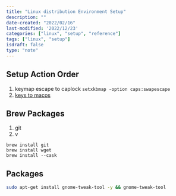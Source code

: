 ```yaml
---
title: "Linux distribution Environment Setup"
description: ""
date-created: "2022/02/16"
last-modified: '2022/12/23'
categories: ["linux", "setup", "reference"]
tags: ["linux", "setup"]
isdraft: false
type: "note"
---
```


## Setup Action Order

1. keymap escape to caplock `setxkbmap -option caps:swapescape`
2. [keys to macos](https://github.com/petrstepanov/gnome-macos-remap)

## Brew Packages

1. git
2. v

```shell
brew install git
brew install wget
brew install --cask
```

## Packages

```sh 
sudo apt-get install gnome-tweak-tool -y && gnome-tweak-tool
````